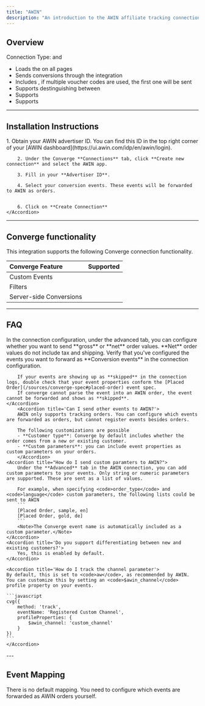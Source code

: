 ```yaml
---
title: "AWIN"
description: "An introduction to the AWIN affiliate tracking connection"
---
```



## Overview
Connection Type: <IconText text="Client-side" name="browser" iconType="duotone" iconLocation="after"/>  and <IconText text="Server-side" name="server" iconType="duotone" iconLocation="after"/>
- Loads the <OutboundLink linkText="AWIN MasterTag" linkTarget="https://wiki.awin.com/index.php/Advertiser_Tracking_Guide#Journey_Tag_.2F_Mastertag"/> on all pages
- Sends conversions through the <OutboundLink linkText="S2S" linkTarget="https://wiki.awin.com/index.php/Advertiser_Tracking_Guide/Conversion_Pixel_Only_Tracking#Server_To_Server_.28S2S.29"/> integration
- Includes <OutboundLink linkText="voucher codes" linkTarget="https://wiki.awin.com/index.php/Advertiser_Tracking_Guide/Discount_.2F_Voucher_Code_Tracking"/>, if multiple voucher codes are used, the first one will be sent
- Supports destinguishing between <OutboundLink linkText="new and existing customers" linkTarget="https://wiki.awin.com/index.php/Advertiser_Tracking_Guide/Commission_Groups#New_vs_Existing"/>
- Supports <OutboundLink linkText="custom tracking parameters" linkTarget="https://wiki.awin.com/index.php/Advertiser_Tracking_Guide/Custom_Tracking_Parameters"/>
- Supports <OutboundLink linkText="product-level tracking" linkTarget="https://wiki.awin.com/index.php/Advertiser_Tracking_Guide/Product_Level_Tracking"/>


--- 

## Installation Instructions

<AccordionGroup >
    <Accordion icon="list" title="Installation Instructions">
        1. Obtain your AWIN advertiser ID. You can find this ID in the top right corner of your [AWIN dashboard](https://ui.awin.com/idp/en/awin/login).

        2. Under the Converge **Connections** tab, click **Create new connection** and select the AWIN app.

        3. Fill in your **Advertiser ID**.

        4. Select your conversion events. These events will be forwarded to AWIN as orders.


        6. Click on **Create Connection**
    </Accordion>
</AccordionGroup> 

---

## Converge functionality

This integration supports the following Converge connection functionality.

| Converge Feature        |       Supported       |
| :---------------------- | :-------------------: |
| Custom Events           | <Icon name="xmark" /> |
| Filters                 | <Icon name="check" /> |
| Server-side Conversions | <Icon name="check" /> |

--- 

## FAQ

<AccordionGroup>
    <Accordion title='How do I exclude tax and shipping costs from the order values?'>
        In the connection configuration, under the  advanced tab, you can configure whether you want to send **gross** or **net** order values. **Net** order values do not include tax and shipping.
    </Accordion>
    <Accordion title='Why are my events not being forwarded?'>
        Verify that you've configured the events you want to forward as **Conversion events** in the connection configuration.
        
        If your events are showing up as **skipped** in the connection logs, double check that your event properties conform the [Placed Order](/sources/converge-spec#placed-order) event spec.
        If converge cannot parse the event into an AWIN order, the event cannot be forwarded and shows as **skipped**.
    </Accordion>
        <Accordion title='Can I send other events to AWIN?'>
        AWIN only supports tracking orders. You can configure which events are forwarded as orders, but cannot register events besides orders.

        The following customizations are possible
        - **Customer type**: Converge by default includes whether the order comes from a new or existing customer.
        - **Custom parameters**: you can include event properties as custom parameters on your orders.
        </Accordion>
    <Accordion title="How do I send custom paramters to AWIN?">
        Under the **Advanced** tab in the AWIN connection, you can add custom parameters to your events. Only string or numeric parameters are supported. These are sent as a list of values.
        
        For example, when specifying <code>order_type</code> and <code>language</code> custom parameters, the following lists could be sent to AWIN
        ```
        [Placed Order, sample, en]
        [Placed Order, gold, de]
        ```
        <Note>The Converge event name is automatically included as a custom parameter.</Note>
    </Accordion>
    <Accordion title='Do you support differentiating between new and existing customers?'>
        Yes, this is enabled by default.
    </Accordion>

    <Accordion title='How do I track the channel parameter'>
    By default, this is set to <code>aw</code>, as recommended by AWIN. You can customize this by setting an <code>$awin_channel</code> profile property on your events. 

    ```javascript
    cvg({
        method: 'track',
        eventName: 'Registered Custom Channel',
        profileProperties: {
            $awin_channel: 'custom_channel'
        }
    })
    ```
    </Accordion>
</AccordionGroup>
---

## Event Mapping

There is no default mapping. You need to configure which events are forwarded as AWIN orders yourself. 

